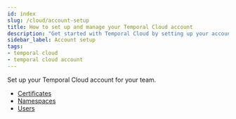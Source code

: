 ```yaml
---
id: index
slug: /cloud/account-setup
title: How to set up and manage your Temporal Cloud account
description: "Get started with Temporal Cloud by setting up your account for your team, including certificates, namespaces, and users for seamless workflow management and scalable development."
sidebar_label: Account setup
tags:
- temporal cloud
- temporal cloud account
---
```


Set up your Temporal Cloud account for your team.

- [Certificates](/cloud/certificates)
- [Namespaces](/cloud/namespaces)
- [Users](/cloud/users)
